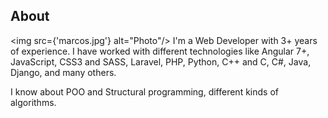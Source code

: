 ## About
<img src={'marcos.jpg'} alt="Photo"/>
I'm a Web Developer with 3+ years of experience. I have worked with different technologies like Angular 7+, JavaScript, CSS3 and SASS, Laravel, PHP, Python, C++ and C, C#, Java, Django, and many others.

I know about POO and Structural programming, different kinds of algorithms.
